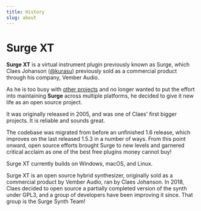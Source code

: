 ```yaml
---
title: History
slug: about
---
```


# Surge XT

**Surge XT** is a virtual instrument plugin previously known as Surge, which Claes Johanson ([@kurasu](https://github.com/kurasu)) previously sold as a commercial product through his company, Vember Audio.

As he is too busy with [other projects](https://www.bitwig.com/) and no longer wanted to put the effort into maintaining **Surge** across multiple platforms, he decided to give it new life as an open source project.

It was originally released in 2005, and was one of Claes' first bigger projects. It is reliable and sounds great.

The codebase was migrated from before an unfinished 1.6 release, which improves on the last released 1.5.3 in a number of ways. From this point onward, open source efforts brought Surge to new levels and garnered critical acclaim as one of the best free plugins money cannot buy!

Surge XT currently builds on Windows, macOS, and Linux.

Surge XT is an open source hybrid synthesizer, originally sold as a commercial product by Vember Audio, ran by Claes Johanson. In 2018, Claes
decided to open source a partially completed version of the synth under GPL3, and a group of developers have been improving it since.
That group is the Surge Synth Team!
